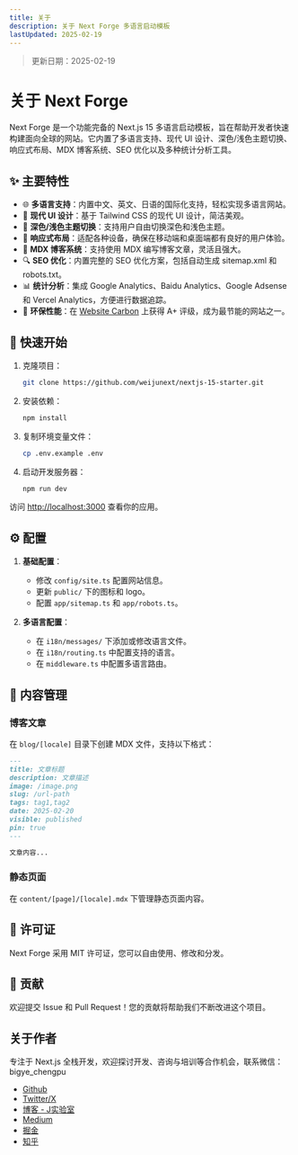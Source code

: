 ```yaml
---
title: 关于
description: 关于 Next Forge 多语言启动模板
lastUpdated: 2025-02-19
---
```


> 更新日期：2025-02-19

# 关于 Next Forge

Next Forge 是一个功能完备的 Next.js 15 多语言启动模板，旨在帮助开发者快速构建面向全球的网站。它内置了多语言支持、现代 UI 设计、深色/浅色主题切换、响应式布局、MDX 博客系统、SEO 优化以及多种统计分析工具。

## ✨ 主要特性

- 🌐 **多语言支持**：内置中文、英文、日语的国际化支持，轻松实现多语言网站。
- 🎨 **现代 UI 设计**：基于 Tailwind CSS 的现代 UI 设计，简洁美观。
- 🌙 **深色/浅色主题切换**：支持用户自由切换深色和浅色主题。
- 📱 **响应式布局**：适配各种设备，确保在移动端和桌面端都有良好的用户体验。
- 📝 **MDX 博客系统**：支持使用 MDX 编写博客文章，灵活且强大。
- 🔍 **SEO 优化**：内置完整的 SEO 优化方案，包括自动生成 sitemap.xml 和 robots.txt。
- 📊 **统计分析**：集成 Google Analytics、Baidu Analytics、Google Adsense 和 Vercel Analytics，方便进行数据追踪。
- 🌿 **环保性能**：在 [Website Carbon](https://www.websitecarbon.com/website/nextforge-dev/) 上获得 A+ 评级，成为最节能的网站之一。

## 🚀 快速开始

1. 克隆项目：
    ```bash
    git clone https://github.com/weijunext/nextjs-15-starter.git
    ```

2. 安装依赖：
    ```bash
    npm install
    ```

3. 复制环境变量文件：
    ```bash
    cp .env.example .env
    ```

4. 启动开发服务器：
    ```bash
    npm run dev
    ```

访问 [http://localhost:3000](http://localhost:3000) 查看你的应用。

## ⚙️ 配置

1. **基础配置**：
    - 修改 `config/site.ts` 配置网站信息。
    - 更新 `public/` 下的图标和 logo。
    - 配置 `app/sitemap.ts` 和 `app/robots.ts`。

2. **多语言配置**：
    - 在 `i18n/messages/` 下添加或修改语言文件。
    - 在 `i18n/routing.ts` 中配置支持的语言。
    - 在 `middleware.ts` 中配置多语言路由。

## 📝 内容管理

### 博客文章
在 `blog/[locale]` 目录下创建 MDX 文件，支持以下格式：
```markdown
---
title: 文章标题
description: 文章描述
image: /image.png
slug: /url-path
tags: tag1,tag2
date: 2025-02-20
visible: published
pin: true
---

文章内容...
```

### 静态页面
在 `content/[page]/[locale].mdx` 下管理静态页面内容。

## 📄 许可证

Next Forge 采用 MIT 许可证，您可以自由使用、修改和分发。

## 🤝 贡献

欢迎提交 Issue 和 Pull Request！您的贡献将帮助我们不断改进这个项目。

## 关于作者

专注于 Next.js 全栈开发，欢迎探讨开发、咨询与培训等合作机会，联系微信：bigye_chengpu

- [Github](https://github.com/weijunext)
- [Twitter/X](https://twitter.com/weijunext)
- [博客 - J实验室](https://weijunext.com)
- [Medium](https://medium.com/@weijunext)
- [掘金](https://juejin.cn/user/26044008768029)
- [知乎](https://www.zhihu.com/people/mo-mo-mo-89-12-11)